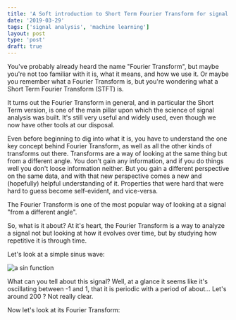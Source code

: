 ```yaml
---
title: 'A Soft introduction to Short Term Fourier Transform for signal analysis'
date: '2019-03-29'
tags: ['signal analysis', 'machine learning']
layout: post
type: 'post'
draft: true
---
```


You've probably already heard the name "Fourier Transform", but maybe you're not too familiar with it is, what it means, and how we use it. Or maybe you remember what a Fourier Transform is, but you're wondering what a Short Term Fourier Transform (STFT) is.

It turns out the Fourier Transform in general, and in particular the Short Term version, is one of the main pillar upon which the science of signal analysis was built. It's still very useful and widely used, even though we now have other tools at our disposal.

Even before beginning to dig into what it is, you have to understand the one key concept behind Fourier Transform, as well as all the other kinds of transforms out there. Transforms are a way of looking at the same thing but from a different angle. You don't gain any information, and if you do things well you don't loose information neither. But you gain a different perspective on the same data, and with that new perspective comes a new and (hopefully) helpful understanding of it. Properties that were hard that were hard to guess become self-evident, and vice-versa.

The Fourier Transform is one of the most popular way of looking at a signal "from a different angle".

So, what is it about? At it's heart, the Fourier Transform is a way to analyze a signal not but looking at how it evolves over time, but by studying how repetitive it is through time.

Let's look at a simple sinus wave:

![a sin function](/STFT/simple_sin.png#center)

What can you tell about this signal? Well, at a glance it seems like it's oscillating between -1 and 1, that it is periodic with a period of about... Let's around 200 ? Not really clear.

Now let's look at its Fourier Transform:

